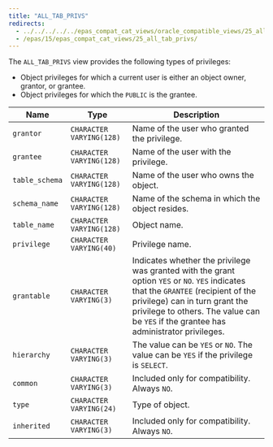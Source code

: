 ```yaml
---
title: "ALL_TAB_PRIVS"
redirects:
  - ../../../../../epas_compat_cat_views/oracle_compatible_views/25_all_tab_privs #generated for docs/epas/reorg-role-use-case-mode
  - /epas/15/epas_compat_cat_views/25_all_tab_privs/
---
```


<div id="all_tab_privs" class="registered_link"></div>

The `ALL_TAB_PRIVS` view provides the following types of privileges:

-   Object privileges for which a current user is either an object owner, grantor, or grantee.
-   Object privileges for which the `PUBLIC` is the grantee.

| Name           | Type                     | Description                                                                                                                                                                                                                                                         |
| -------------- | ------------------------ | ------------------------------------------------------------------------------------------------------------------------------------------------------------------------------------------------------------------------------------------------------------------- |
| `grantor`      | `CHARACTER VARYING(128)` | Name of the user who granted the privilege.                                                                                                                                                                                                                         |
| `grantee`      | `CHARACTER VARYING(128)` | Name of the user with the privilege.                                                                                                                                                                                                                                |
| `table_schema` | `CHARACTER VARYING(128)` | Name of the user who owns the object.                                                                                                                                                                                                                               |
| `schema_name`  | `CHARACTER VARYING(128)` | Name of the schema in which the object resides.                                                                                                                                                                                                                     |
| `table_name`   | `CHARACTER VARYING(128)` | Object name.                                                                                                                                                                                                                                                        |
| `privilege`    | `CHARACTER VARYING(40)`  | Privilege name.                                                                                                                                                                                                                                                     |
| `grantable`    | `CHARACTER VARYING(3)`   | Indicates whether the privilege was granted with the grant option `YES` or `NO`. `YES` indicates that the `GRANTEE` (recipient of the privilege) can in turn grant the privilege to others. The value can be `YES` if the grantee has administrator privileges. |
| `hierarchy`    | `CHARACTER VARYING(3)`   | The value can be `YES` or `NO`. The value can be `YES` if the privilege is `SELECT`.                                                                                                                                                                       |
| `common`       | `CHARACTER VARYING(3)`   | Included only for compatibility. Always `NO`.                                                                                                                                                                                                                       |
| `type`         | `CHARACTER VARYING(24)`  | Type of object.                                                                                                                                                                                                                                                     |
| `inherited`    | `CHARACTER VARYING(3)`   | Included only for compatibility. Always `NO`.                                                                                                                                                                                                                       |
